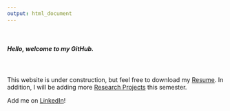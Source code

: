 ```yaml
---
output: html_document
---
```

\  
\  
\  
  
##### Hello, welcome to my GitHub.
\  

This website is under construction, but feel free to download my [Resume](resume.pdf){target="_blank"}. In addition, I will be adding more [Research Projects](samples.html) this semester.

Add me on [LinkedIn](https://www.linkedin.com/in/masonshihab/){target="_blank"}!
\  